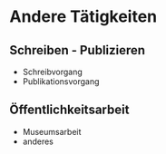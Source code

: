 # Andere Tätigkeiten

## Schreiben - Publizieren

-   Schreibvorgang
-   Publikationsvorgang

## Öffentlichkeitsarbeit

-   Museumsarbeit
-   anderes
